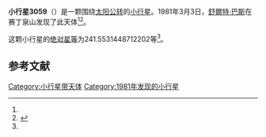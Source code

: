 {{Infobox planet
| bgcolour = #FFFFC0
| name = 3059 Pryor
| symbol = 
| image = 
| caption = 
| discovery = yes
| discovery_ref = 
| discoverer = [[舒爾特·巴斯|舒爾特·巴斯]]
| discovery_site = [[赛丁泉山|赛丁泉山]] 
| discovered = 1981年3月3日
| designations = yes
| mp_name = 
| named_after = 
| alt_names = 1981 EF23/ 1950 AE / 1979 SN3
| mp_category = [[主带小行星|主带小行星]]
| orbit_ref = <ref name="a">[http://ssd.jpl.nasa.gov/sbdb.cgi?sstr=3059 3059 Pryor] {{Wayback|url=http://ssd.jpl.nasa.gov/sbdb.cgi?sstr=3059 |date=20200917210313 }}，小行星數據庫瀏覽器（JPL Small-Body Database Browser）－[[美国国家航空航天局|美国国家航空航天局]]喷气推进实验室</ref>
| epoch = 2456400.5 (2013年4月18日更新)
| aphelion = {{convert|2.560866051455044|AU|km|3|abbr=on|lk=out}}
| perihelion = {{convert|1.976148328769098|AU|km|3|abbr=on}}
| semimajor = {{convert|2.268507190112071|AU|km|3|abbr=on}}
| eccentricity = 0.128877203
| period = 1247.982993 [[日|日]]<br />3.42[[儒略年|儒略年]]
| avg_speed = 
| inclination = 2.361314817560348
| asc_node = 181.4980388100906
| mean_anomaly = 
| arg_peri = 241.5531448712202
| satellites = 
| physical_characteristics = yes
| dimensions = 
| mass = 
| density = 
| surface_grav = 
| escape_velocity = 
| sidereal_day = 
| axial_tilt = 
| pole_ecliptic_lat = 
| pole_ecliptic_lon = 
| albedo = 
| temperatures= 
| temp_name1 = 
| mean_temp_1 = 
| max_temp_1 = 
| temp_name2 = 
| max_temp_2 = 
| spectral_type = 
| abs_magnitude = 241.5531448712202
}}

'''小行星3059'''（{{lang-en|3059 Pryor}}）是一颗围绕[[太阳|太阳]][[公转|公转]]的[[小行星|小行星]]。1981年3月3日，[[舒爾特·巴斯|舒爾特·巴斯]]在赛丁泉山发现了此天体<ref name="a" /><ref>{{cite news|title=小行星列表|url=http://cfa-www.harvard.edu/iau/lists/NumberedMPs.txt|accessdate=2013-07-08|newspaper=哈佛大学|archive-date=2008-05-17|archive-url=https://web.archive.org/web/20080517010638/http://cfa-www.harvard.edu/iau/lists/NumberedMPs.txt|dead-url=no}}</ref>。

这颗小行星的[[绝对星等|绝对星等]]为241.5531448712202等<ref name="a" />。

==参考文献==
{{reflist}}
{{Minor Planet Number|[[小行星3058|小行星3058]]|[[小行星3060|小行星3060]]}}

{{小天体}}

[[Category:小行星带天体|Category:小行星带天体]]
[[Category:1981年发现的小行星|Category:1981年发现的小行星]]

{{asteroid-stub}}